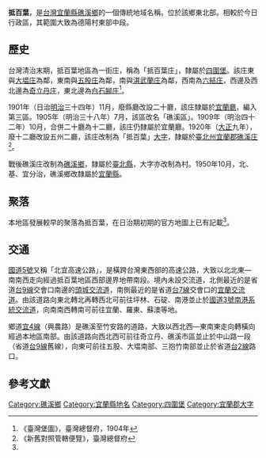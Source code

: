 {{noteTA
|1 = zh-cn:庄; zh-hk:庄; zh-tw:庄;
}}
'''抵百葉'''，是[[台灣|台灣]][[宜蘭縣|宜蘭縣]][[礁溪鄉|礁溪鄉]]的一個傳統地域名稱。位於該鄉東北部。相較於今日行政區，其範圍大致為德陽村東部中段。

==歷史==
台灣清治末期，抵百葉地區為一街庄，稱為「抵百葉庄」，隸屬於[[四圍堡|四圍堡]]。該庄東與[[大塭庄|大塭庄]]為鄰，東南與[[五股_(宜蘭縣)|五股庄]]為鄰，南與[[淇武蘭庄|淇武蘭庄]]為鄰，西南為[[六結庄|六結庄]]，西邊及西北邊為[[奇立丹庄|奇立丹庄]]，東北邊為[[白石腳庄|白石腳庄]]<ref name="臺灣堡圖">《臺灣堡圖》，臺灣總督府，1904年</ref>。

1901年（日治[[明治|明治]]三十四年）11月，廢縣廳改設二十廳，該庄隸屬於[[宜蘭廳|宜蘭廳]]，編入第三區。1905年（明治三十八年）7月，該區改名「礁溪區」。1909年（明治四十二年）10月，合併二十廳為十二廳，該庄仍隸屬於宜蘭廳。1920年（[[大正|大正]]九年），廢十二廳改設五州二廳，該庄改制為「抵百葉」[[大字|大字]]，隸屬於[[臺北州|臺北州]][[宜蘭郡|宜蘭郡]][[礁溪庄|礁溪庄]]<ref>《新舊對照管轄便覽》，臺灣總督府</ref>。

戰後礁溪庄改制為[[礁溪鄉|礁溪鄉]]，隸屬於[[臺北縣|臺北縣]]，大字亦改制為村。1950年10月，北、基、宜分治，礁溪鄉改隸屬於[[宜蘭縣|宜蘭縣]]。

==聚落==
本地區發展較早的聚落為抵百葉，在日治期初期的官方地圖上已有記載<ref name="臺灣堡圖"/>。

==交通==
[[蔣渭水高速公路|國道5號]]又稱「北宜高速公路」，是橫跨台灣東西部的高速公路，大致以北北東—南南西走向經過抵百葉地區西部邊界地帶南段。境內未設交流道，北側最近的是省道[[台9線|台9線]]交會口南邊的[[頭城交流道|頭城交流道]]，南側最近的是省道[[台7線|台7線]]交會口的[[宜蘭交流道|宜蘭交流道]]。由該道路向東北轉北再轉西北可前往坪林、石碇、南港並止於[[福爾摩沙高速公路|國道3號]][[南港系統交流道|南港系統交流道]]，向南南西轉南可前往宜蘭、羅東、蘇澳等地。

鄉道[[宜4線|宜4線]]（興農路）是礁溪至竹安路的道路，大致以西北西—東南東走向轉橫向經過本地區南部。由該道路向西北西可前往奇立丹、礁溪市區並止於中山路一段（省道[[台9線|台9線]]舊線），向東可前往五股、大塭南部、三抱竹南部並止於省道[[台2線|台2線]]路口。

==參考文獻==
{{reflist}}

{{宜蘭郡}}

[[Category:礁溪鄉|Category:礁溪鄉]]
[[Category:宜蘭縣地名|Category:宜蘭縣地名]]
[[Category:四圍堡|Category:四圍堡]]
[[Category:宜蘭郡大字|Category:宜蘭郡大字]]